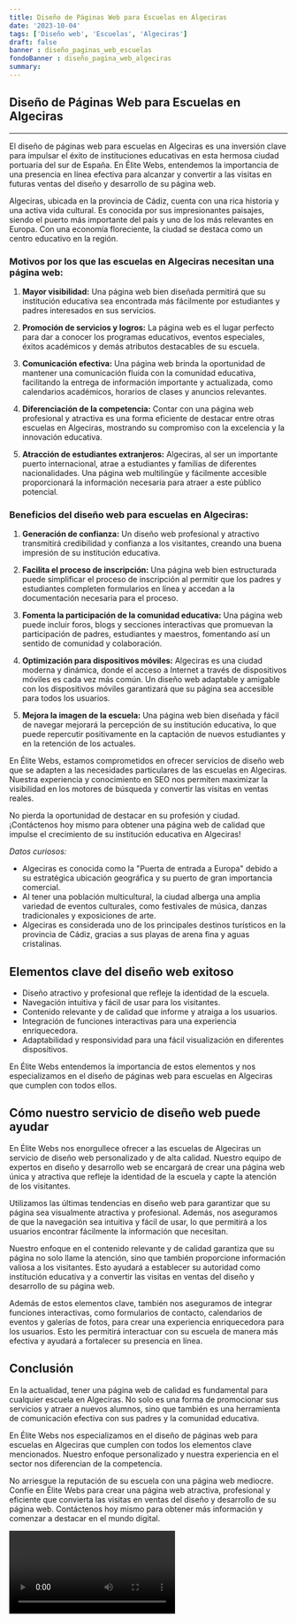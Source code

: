 ```yaml
---
title: Diseño de Páginas Web para Escuelas en Algeciras
date: '2023-10-04'
tags: ['Diseño web', 'Escuelas', 'Algeciras']
draft: false
banner : diseño_paginas_web_escuelas
fondoBanner : diseño_pagina_web_algeciras
summary: 
---
```


## Diseño de Páginas Web para Escuelas en Algeciras

---

El diseño de páginas web para escuelas en Algeciras es una inversión clave para impulsar el éxito de instituciones educativas en esta hermosa ciudad portuaria del sur de España. En Élite Webs, entendemos la importancia de una presencia en línea efectiva para alcanzar y convertir a las visitas en futuras ventas del diseño y desarrollo de su página web.

Algeciras, ubicada en la provincia de Cádiz, cuenta con una rica historia y una activa vida cultural. Es conocida por sus impresionantes paisajes, siendo el puerto más importante del país y uno de los más relevantes en Europa. Con una economía floreciente, la ciudad se destaca como un centro educativo en la región.

### Motivos por los que las escuelas en Algeciras necesitan una página web:

1. **Mayor visibilidad:** Una página web bien diseñada permitirá que su institución educativa sea encontrada más fácilmente por estudiantes y padres interesados en sus servicios. 

2. **Promoción de servicios y logros:** La página web es el lugar perfecto para dar a conocer los programas educativos, eventos especiales, éxitos académicos y demás atributos destacables de su escuela.

3. **Comunicación efectiva:** Una página web brinda la oportunidad de mantener una comunicación fluida con la comunidad educativa, facilitando la entrega de información importante y actualizada, como calendarios académicos, horarios de clases y anuncios relevantes.

4. **Diferenciación de la competencia:** Contar con una página web profesional y atractiva es una forma eficiente de destacar entre otras escuelas en Algeciras, mostrando su compromiso con la excelencia y la innovación educativa.

5. **Atracción de estudiantes extranjeros:** Algeciras, al ser un importante puerto internacional, atrae a estudiantes y familias de diferentes nacionalidades. Una página web multilingüe y fácilmente accesible proporcionará la información necesaria para atraer a este público potencial.

### Beneficios del diseño web para escuelas en Algeciras:

1. **Generación de confianza:** Un diseño web profesional y atractivo transmitirá credibilidad y confianza a los visitantes, creando una buena impresión de su institución educativa.

2. **Facilita el proceso de inscripción:** Una página web bien estructurada puede simplificar el proceso de inscripción al permitir que los padres y estudiantes completen formularios en línea y accedan a la documentación necesaria para el proceso.

3. **Fomenta la participación de la comunidad educativa:** Una página web puede incluir foros, blogs y secciones interactivas que promuevan la participación de padres, estudiantes y maestros, fomentando así un sentido de comunidad y colaboración.

4. **Optimización para dispositivos móviles:** Algeciras es una ciudad moderna y dinámica, donde el acceso a Internet a través de dispositivos móviles es cada vez más común. Un diseño web adaptable y amigable con los dispositivos móviles garantizará que su página sea accesible para todos los usuarios.

5. **Mejora la imagen de la escuela:** Una página web bien diseñada y fácil de navegar mejorará la percepción de su institución educativa, lo que puede repercutir positivamente en la captación de nuevos estudiantes y en la retención de los actuales.

En Élite Webs, estamos comprometidos en ofrecer servicios de diseño web que se adapten a las necesidades particulares de las escuelas en Algeciras. Nuestra experiencia y conocimiento en SEO nos permiten maximizar la visibilidad en los motores de búsqueda y convertir las visitas en ventas reales.

No pierda la oportunidad de destacar en su profesión y ciudad. ¡Contáctenos hoy mismo para obtener una página web de calidad que impulse el crecimiento de su institución educativa en Algeciras!

*Datos curiosos:*

- Algeciras es conocida como la "Puerta de entrada a Europa" debido a su estratégica ubicación geográfica y su puerto de gran importancia comercial.
- Al tener una población multicultural, la ciudad alberga una amplia variedad de eventos culturales, como festivales de música, danzas tradicionales y exposiciones de arte.
- Algeciras es considerada uno de los principales destinos turísticos en la provincia de Cádiz, gracias a sus playas de arena fina y aguas cristalinas.

<GifSeo />

<Cta />

## Elementos clave del diseño web exitoso

- Diseño atractivo y profesional que refleje la identidad de la escuela.
- Navegación intuitiva y fácil de usar para los visitantes.
- Contenido relevante y de calidad que informe y atraiga a los usuarios.
- Integración de funciones interactivas para una experiencia enriquecedora.
- Adaptabilidad y responsividad para una fácil visualización en diferentes dispositivos.
  
En Élite Webs entendemos la importancia de estos elementos y nos especializamos en el diseño de páginas web para escuelas en Algeciras que cumplen con todos ellos.

## Cómo nuestro servicio de diseño web puede ayudar

En Élite Webs nos enorgullece ofrecer a las escuelas de Algeciras un servicio de diseño web personalizado y de alta calidad. Nuestro equipo de expertos en diseño y desarrollo web se encargará de crear una página web única y atractiva que refleje la identidad de la escuela y capte la atención de los visitantes.

Utilizamos las últimas tendencias en diseño web para garantizar que su página sea visualmente atractiva y profesional. Además, nos aseguramos de que la navegación sea intuitiva y fácil de usar, lo que permitirá a los usuarios encontrar fácilmente la información que necesitan.

Nuestro enfoque en el contenido relevante y de calidad garantiza que su página no solo llame la atención, sino que también proporcione información valiosa a los visitantes. Esto ayudará a establecer su autoridad como institución educativa y a convertir las visitas en ventas del diseño y desarrollo de su página web.

Además de estos elementos clave, también nos aseguramos de integrar funciones interactivas, como formularios de contacto, calendarios de eventos y galerías de fotos, para crear una experiencia enriquecedora para los usuarios. Esto les permitirá interactuar con su escuela de manera más efectiva y ayudará a fortalecer su presencia en línea.

## Conclusión

En la actualidad, tener una página web de calidad es fundamental para cualquier escuela en Algeciras. No solo es una forma de promocionar sus servicios y atraer a nuevos alumnos, sino que también es una herramienta de comunicación efectiva con sus padres y la comunidad educativa.

En Élite Webs nos especializamos en el diseño de páginas web para escuelas en Algeciras que cumplen con todos los elementos clave mencionados. Nuestro enfoque personalizado y nuestra experiencia en el sector nos diferencian de la competencia.

No arriesgue la reputación de su escuela con una página web mediocre. Confíe en Élite Webs para crear una página web atractiva, profesional y eficiente que convierta las visitas en ventas del diseño y desarrollo de su página web. Contáctenos hoy mismo para obtener más información y comenzar a destacar en el mundo digital.

<Video />

<CtaBot job='Escuelas' city='Algeciras'/>

<Gmaps query='Algeciras+españa+maps' />